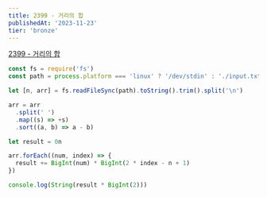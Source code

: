 ```yaml
---
title: 2399 - 거리의 합
publishedAt: '2023-11-23'
tier: 'bronze'
---
```


<Callout emoji='✔️'>[2399 - 거리의 합](https://www.acmicpc.net/problem/2399)</Callout>

```js title="solution 1"
const fs = require('fs')
const path = process.platform === 'linux' ? '/dev/stdin' : './input.txt'

let [n, arr] = fs.readFileSync(path).toString().trim().split('\n')

arr = arr
  .split(' ')
  .map((s) => +s)
  .sort((a, b) => a - b)

let result = 0n

arr.forEach((num, index) => {
  result += BigInt(num) * BigInt(2 * index - n + 1)
})

console.log(String(result * BigInt(2)))
```
